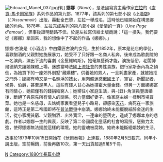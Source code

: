{{Other uses
|subject = 法國寫實主義作家[[左拉|左拉]]的系列作品之一
|other = 同名日本漫画Nana（娜娜）
|NANA
}}
[[File:Edouard_Manet_037.jpg|right]]作]]
'''娜娜'''（''Nana''），是法國寫實主義作家[[左拉|左拉]]的《[[盧貢-馬卡爾家族|盧貢-馬卡爾家族]]》系列作品的第九部。1877年，該系列的第七部小說《[[小酒店|小酒店]]》（''L'Assommoir''）出版，轟動全巴黎，左拉一舉成名，這時他已經開始在構思娜娜的角色。1878年，左拉完成系列的第八部小說《愛情的一頁》（''Une Page d'amour''），但事後證明銷路不佳。於是左拉寫信給出版商說：「這一損失，我們要從《娜娜》拿回來，我的想像中了不起的作品《娜娜》。」

娜娜·古波是《小酒店》中白鐵匠古波的女兒，生於1852年，原本是花店的學徒，喜歡酗酒的父親對她施展暴力，她受不了只好跟一名商人私奔，後來成為歌劇院的一名演員，演出下流的喜劇《金髮維納斯》，她毫無藝術才能，演技低俗，老闆博爾德納夫讓她裸體上場，迷惑當時法國[[上流社會|上流社會]]的男性貴族，銀行家斯泰內為之傾倒，為她買下的一座郊外別墅“藏嬌樓”。供養她的男人，一旦耗盡家產，就被她拒之門外；娜娜有時又是一名輕浮的妓女，用肉體迷惑俄國王子、軍官、新聞記者、侯爵、伯爵，甚至是黑人，這些有錢人甘心為她揮霍大量金錢。但另一方面娜娜富有同情心，她把僅有的錢捐給窮人；她嚮往小家庭生活，與-{丑}-角演員豐唐婚後，斷絕了與原先所有情人的關係，努力當個好妻子，像家庭主婦一樣到市場買菜。她也是一名慈母，去姑媽家裏看望兒子小路易，卻感染[[天花|天花]]，病死在一家旅館，這時正是第二帝國即將在[[普法戰爭|普法戰爭]]中崩潰。娜娜始終未能擺脫紙醉金迷的生活，從小家境貧窮、父親酗酒、出外賣淫，一連串的墮落史，造成了娜娜本身的悲劇。作者以娜娜一生的興衰，反映了第二帝國腐化墮落的社會的寫照，惡勢力太強，使得娜娜無法擺脫這樣的環境，她的靈魂被腐蝕，始終未能斷絕娼妓的生活。

故事於1879年10月15日開始在《伏爾泰報》上連載，1880年2月5日載完，同年小說出版，空前暢銷，前後再版10次，第一天出貨超過5萬5千冊。

{{wikisource|Nana|娜娜|fr}}

{{Authority control}}
[[Category:法国小说|N]]
[[Category:1880年長篇小說|Category:1880年長篇小說]]